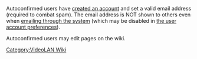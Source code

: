 Autoconfirmed users have [[Special:CreateAccount|created an account]] and set a valid email address (required to combat spam). The email address is NOT shown to others even when [[Special:EmailUser|emailing through the system]] (which may be disabled in [[Special:Preferences|the user account preferences]]).

Autoconfirmed users may edit pages on the wiki.

[[Category:VideoLAN Wiki]]